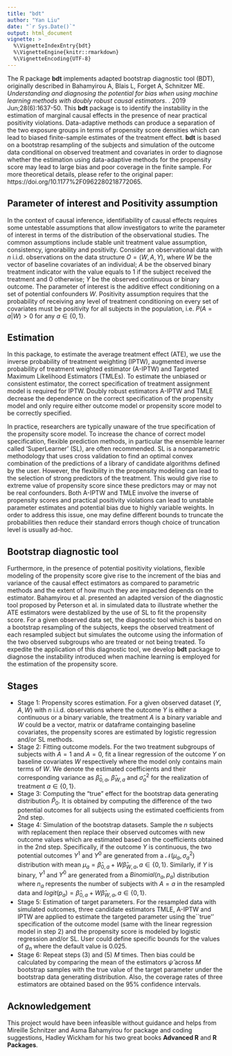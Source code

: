```yaml
---
title: "bdt"
author: "Yan Liu"
date: "`r Sys.Date()`"
output: html_document
vignette: >
  %\VignetteIndexEntry{bdt}
  %\VignetteEngine{knitr::rmarkdown}
  %\VignetteEncoding{UTF-8}
---
```


The R package **bdt** implements adapted bootstrap diagnostic tool (BDT), originally described in Bahamyirou A, Blais L, Forget A, Schnitzer ME. *Understanding and diagnosing the potential for bias when using machine learning methods with doubly robust causal estimators*. \emph{Statistical Methods in Medical Research}. 2019 Jun;28(6):1637-50. This **bdt** package is to identify the instability in the estimation of marginal causal effects in the presence of near practical positivity violations. Data-adaptive methods can produce a separation of the two exposure groups in terms of propensity score densities which can lead to biased finite-sample estimates of the treatment effect. **bdt** is based on a bootstrap resampling of the subjects and simulation of the outcome data conditional on observed treatment and covariates in order to diagnose whether the estimation using data-adaptive methods for the propensity score may lead to large bias and poor coverage in the finite sample. For more theoretical details, please refer to the original paper: https://doi.org/10.1177%2F0962280218772065.

## Parameter of interest and Positivity assumption 

In the context of causal inference, identifiability of causal effects requires some untestable assumptions that allow investigators to write the parameter of interest in terms of the distribution of the observational studies. The common assumptions include stable unit treatment value assumption, consistency, ignorability and positivity. Consider an observational data with $n$ i.i.d. observations on the data structure $O = (W, A, Y)$, where $W$ be the vector of baseline covariates of an individual; $A$ be the observed binary treatment indicator with the value equals to 1 if the subject received the treatment and 0 otherwise; $Y$ be the observed continuous or binary outcome. The parameter of interest is the additive effect conditioning on a set of potential confounders $W$. Positivity assumption requires that the probability of receiving any level of treatment conditioning on every set of covariates must be positivity for all subjects in the population, i.e. $P(A=a|W)>0$ for any $a\in\{0,1\}$. 

## Estimation

In this package, to estimate the average treatment effect (ATE), we use the inverse probability of treatment weighting (IPTW), augmented inverse probability of treatment weighted estimator (A-IPTW) and Targeted Maximum Likelihood Estimators (TMLEs). To estimate the unbiased or consistent estimator, the correct specification of treatment assignment model is required for IPTW. Doubly robust estimators A-IPTW and TMLE decrease the dependence on the correct specification of the propensity model and only require either outcome model or propensity score model to be correctly specified. 

In practice, researchers are typically unaware of the true specification of the propensity score model. To increase the chance of correct model specification, flexible prediction methods, in particular the ensemble learner called 'SuperLearner' (SL), are often recommended. SL is a nonparametric methodology that uses cross validation to find an optimal convex combination of the predictions of a library of candidate algorithms defined by the user. However, the flexibility in the propensity modeling can lead to the selection of strong predictors of the treatment. This would give rise to extreme value of propensity score since these predictors may or may not be real confounders. Both A-IPTW and TMLE involve the inverse of propensity scores and practical positivity violations can lead to unstable parameter estimates and potential bias due to highly variable weights. In order to address this issue, one may define different bounds to truncate the probabilities then reduce their standard errors though choice of truncation level is usually ad-hoc.

## Bootstrap diagnostic tool

Furthermore, in the presence of potential positivity violations, flexible modeling of the propensity score give rise to the increment of the bias and variance of the causal effect estimators as compared to parametric methods and the extent of how much they are impacted depends on the estimator. Bahamyirou et al. presented an adapted version of the diagnostic tool proposed by Peterson et al. in simulated data to illustrate whether the ATE estimators were destablized by the use of SL to fit the propensity score. For a given observed data set, the diagnostic tool which is based on a bootstrap resampling of the subjects, keeps the observed treatment of each resampled subject but simulates the outcome using the information of the two observed subgroups who are treated or not being treated. To expedite the application of this diagnostic tool, we develop **bdt** package to diagnose the instability introduced when machine learning is employed for the estimation of the propensity score. 


## Stages 

- Stage 1: Propensity scores estimation. For a given observed dataset $(Y, A, W)$ with $n$ i.i.d. observations where the outcome $Y$ is either a continuous or a binary variable, the treatment $A$ is a binary variable and $W$ could be a vector, matrix or dataframe containging baseline covariates, the propensity scores are estimated by logistic regression and/or SL methods. 
- Stage 2: Fitting outcome models. For the two treatment subgroups of subjects with $A=1$ and $A=0$, fit a linear regression of the outcome $Y$ on baseline covariates $W$ respectively where the model only contains main terms of $W$. We denote the estimated coefficients and their corresponding variance as $\hat{\beta}_{0,a}$, $\hat{\beta}_{W,a}$ and $\hat{\sigma}^2_a$ for the realization of treatment $a\in\{0,1\}$.
- Stage 3: Computing the "true" effect for the bootstrap data generating distribution $\hat{P}_0$. It is obtained by computing the difference of the two potential outcomes for all subjects using the estimated coefficients from 2nd step.
- Stage 4: Simulation of the bootstrap datasets. Sample the $n$ subjects with replacement then replace their observed outcomes with new outcome values which are estimated based on the coefficients obtained in the 2nd step. Specifically, if the outcome $Y$ is continuous,  the two potential outcomes $Y^1$ and $Y^0$ are generated from a $\mathcal{N}(\mu_a, \sigma^2_a)$ distribution with mean $\mu_a=\hat{\beta}_{0,a}+W\hat{\beta}_{W,a}, a\in\{0,1\}$. Similarly, if $Y$ is binary, $Y^1$ and $Y^0$ are generated from a $Binomial(n_a, p_a)$ distribution where $n_a$ represents the number of subjects with $A=a$ in the resampled data and $logit(p_a)=\hat{\beta}_{0,a}+W\hat{\beta}_{W,a}, a\in\{0,1\}$. 
- Stage 5: Estimation of target parameters. For the resampled data with simulated outcomes, three candidate estimators TMLE, A-IPTW and IPTW are applied to estimate the targeted parameter using the``true'' specification of the outcome model (same with the linear regression model in step 2) and the propensity score is modeled by logistic regression and/or SL. User could define specific bounds for the values of $g_n$ where the default value is 0.025. 
- Stage 6: Repeat steps (3) and (5) $M$ times. Then bias could be calculated by comparing the mean of the estimators $\hat{\psi}$ across $M$ bootstrap samples with the true value of the target parameter under the bootstrap data generating distribution. Also, the coverage rates of three estimators are obtained based on the $95\%$ confidence intervals.


## Acknowledgement

This project would have been infeasible without guidance and helps from Mireille Schnitzer and Asma Bahamyirou for package and coding suggestions, Hadley Wickham for his two great books **Advanced R** and **R Packages**. 




